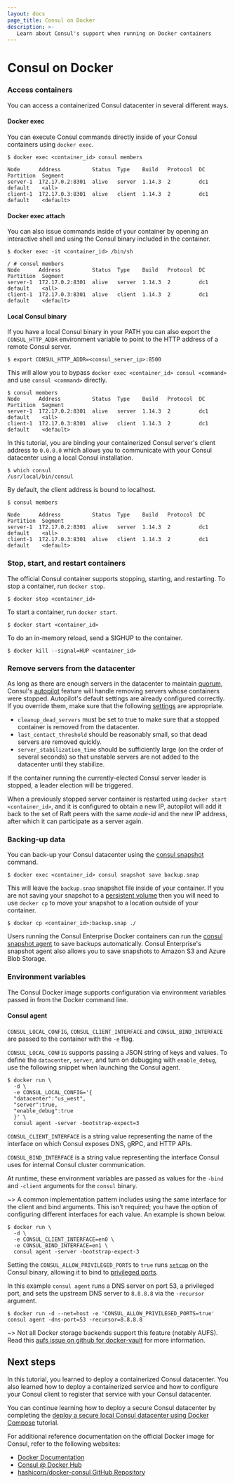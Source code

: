 ```yaml
---
layout: docs
page_title: Consul on Docker
description: >-
   Learn about Consul's support when running on Docker containers
---
```


# Consul on Docker


### Access containers

You can access a containerized Consul datacenter in several different ways.

#### Docker exec

You can execute Consul commands directly inside of your Consul containers using `docker exec`.

```shell-session
$ docker exec <container_id> consul members
```

```plaintext hideClipboard
Node      Address          Status  Type    Build   Protocol  DC   Partition  Segment
server-1  172.17.0.2:8301  alive   server  1.14.3  2         dc1  default    <all>
client-1  172.17.0.3:8301  alive   client  1.14.3  2         dc1  default    <default>
```

#### Docker exec attach

You can also issue commands inside of your container by opening an interactive shell and using the Consul binary included in the container.

```shell-session
$ docker exec -it <container_id> /bin/sh
```

```plaintext
/ # consul members
Node      Address          Status  Type    Build   Protocol  DC   Partition  Segment
server-1  172.17.0.2:8301  alive   server  1.14.3  2         dc1  default    <all>
client-1  172.17.0.3:8301  alive   client  1.14.3  2         dc1  default    <default>
```

#### Local Consul binary

If you have a local Consul binary in your PATH you can also export the `CONSUL_HTTP_ADDR`
environment variable to point to the HTTP address of a remote Consul server.

```shell-session
$ export CONSUL_HTTP_ADDR=<consul_server_ip>:8500
```

This will allow you to bypass `docker exec <container_id> consul <command>` and use `consul <command>` directly.

```shell-session
$ consul members
Node      Address          Status  Type    Build   Protocol  DC   Partition  Segment
server-1  172.17.0.2:8301  alive   server  1.14.3  2         dc1  default    <all>
client-1  172.17.0.3:8301  alive   client  1.14.3  2         dc1  default    <default>
```

In this tutorial, you are binding your containerized Consul server's client address
to `0.0.0.0` which allows you to communicate with your Consul datacenter using a local
Consul installation.

```shell-session
$ which consul
/usr/local/bin/consul
```

By default, the client address is bound to localhost.

```shell-session
$ consul members
```

```plaintext hideClipboard
Node      Address          Status  Type    Build   Protocol  DC   Partition  Segment
server-1  172.17.0.2:8301  alive   server  1.14.3  2         dc1  default    <all>
client-1  172.17.0.3:8301  alive   client  1.14.3  2         dc1  default    <default>
```

### Stop, start, and restart containers

The official Consul container supports stopping, starting, and restarting. To stop a container, run `docker stop`.

```shell-session
$ docker stop <container_id>
```

To start a container, run `docker start`.

```shell-session
$ docker start <container_id>
```

To do an in-memory reload, send a SIGHUP to the container.

```shell-session
$ docker kill --signal=HUP <container_id>
```

### Remove servers from the datacenter

As long as there are enough servers in the datacenter to maintain [quorum](/consul/docs/architecture/consensus#deployment-table), Consul's [autopilot](/consul/tutorials/datacenter-operations/autopilot-datacenter-operations) feature will handle removing servers whose containers were stopped. Autopilot's default settings are already configured correctly. If you override them, make sure that the following [settings](/consul/docs/agent/config/config-files#autopilot) are appropriate.

- `cleanup_dead_servers` must be set to true to make sure that a stopped container is removed from the datacenter.
- `last_contact_threshold` should be reasonably small, so that dead servers are removed quickly.
- `server_stabilization_time` should be sufficiently large (on the order of several seconds) so that unstable servers are not added to the datacenter until they stabilize.

If the container running the currently-elected Consul server leader is stopped, a leader election will be triggered.

When a previously stopped server container is restarted using `docker start <container_id>`, and it is configured to obtain a new IP, autopilot will add it back to the set of Raft peers with the same _node-id_ and the new IP address, after which it can participate as a server again.

### Backing-up data

You can back-up your Consul datacenter using the [consul snapshot](/consul/commands/snapshot) command.

```shell-session
$ docker exec <container_id> consul snapshot save backup.snap
```

This will leave the `backup.snap` snapshot file inside of your container. If you are not saving your snapshot to a [persistent volume](https://docs.docker.com/storage/volumes/) then you will need to use `docker cp` to move your snapshot to a location outside of your container.

```shell-session
$ docker cp <container_id>:backup.snap ./
```

Users running the Consul Enterprise Docker containers can run the [consul snapshot agent](/consul/commands/snapshot/agent) to save backups automatically. Consul Enterprise's snapshot agent also allows you to save snapshots to Amazon S3 and Azure Blob Storage.

### Environment variables

The Consul Docker image supports configuration via environment variables passed in from the Docker command line. 

#### Consul agent

`CONSUL_LOCAL_CONFIG`, `CONSUL_CLIENT_INTERFACE` and `CONSUL_BIND_INTERFACE` are passed to the container with the `-e` flag.

`CONSUL_LOCAL_CONFIG` supports passing a JSON string of keys and values. To define the `datacenter`, `server`, and turn on debugging with `enable_debug`, use the following snippet when launching the Consul agent.

```shell-session
$ docker run \
  -d \
  -e CONSUL_LOCAL_CONFIG='{
  "datacenter":"us_west",
  "server":true,
  "enable_debug":true
  }' \
  consul agent -server -bootstrap-expect=3
```

`CONSUL_CLIENT_INTERFACE` is a string value representing the name of the interface on which Consul exposes DNS, gRPC, and HTTP APIs.

`CONSUL_BIND_INTERFACE` is a string value representing the interface Consul uses for internal Consul cluster communication.

At runtime, these environment variables are passed as values for the `-bind` and `-client` arguments for the `consul` binary.

~> A common implementation pattern includes using the same interface for the client and bind arguments. This isn't required; you have the option of configuring different interfaces for each value. An example is shown below.

```shell-session
$ docker run \
  -d \
  -e CONSUL_CLIENT_INTERFACE=en0 \
  -e CONSUL_BIND_INTERFACE=en1 \
  consul agent -server -bootstrap-expect-3
```

Setting the `CONSUL_ALLOW_PRIVILEGED_PORTS` to `true` runs [`setcap`](https://man7.org/linux/man-pages/man8/setcap.8.html) on the Consul binary, allowing it to bind to [privileged ports](https://www.w3.org/Daemon/User/Installation/PrivilegedPorts.html).

In this example `consul agent` runs a DNS server on port 53, a privileged port, and sets the upstream DNS server to `8.8.8.8` via the `-recursor` argument.

```shell-session
$ docker run -d --net=host -e 'CONSUL_ALLOW_PRIVILEGED_PORTS=true' consul agent -dns-port=53 -recursor=8.8.8.8
```

~> Not all Docker storage backends support this feature (notably AUFS). Read this [aufs issue on github for docker-vault](https://github.com/hashicorp/docker-vault/issues/19) for more information.


## Next steps

In this tutorial, you learned to deploy a containerized Consul datacenter. You also learned how to deploy a containerized service and how to configure your Consul client to register that service with your Consul datacenter.

You can continue learning how to deploy a secure Consul datacenter by completing the [deploy a secure local Consul datacenter using Docker Compose](/consul/tutorials/docker/docker-compose-datacenter) tutorial.

For additional reference documentation on the official Docker image for Consul, refer to the following websites:

- [Docker Documentation](https://docs.docker.com/)
- [Consul @ Docker Hub](https://hub.docker.com/_/consul)
- [hashicorp/docker-consul GitHub Repository](https://github.com/hashicorp/docker-consul)